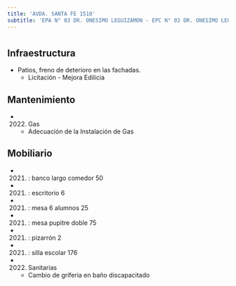 ```yaml
---
title: 'AVDA. SANTA FE 1510'
subtitle: 'EPA N° 03 DR. ONESIMO LEGUIZAMON - EPC N° 03 DR. ONESIMO LEGUIZAMON'
---
```


#
## Infraestructura

* Patios, freno de deterioro en las fachadas. 
    + Licitación - Mejora Edilicia 


## Mantenimiento

*  (2022) Gas 
    + Adecuación de la Instalación de Gas


## Mobiliario

*  (2021) : banco largo comedor 50 

*  (2021) : escritorio 6 

*  (2021) : mesa 6 alumnos 25 

*  (2021) : mesa pupitre doble 75 

*  (2021) : pizarrón 2 

*  (2021) : silla escolar 176 




*  (2022) Sanitarias 
    + Cambio de griferia en baño discapacitado







